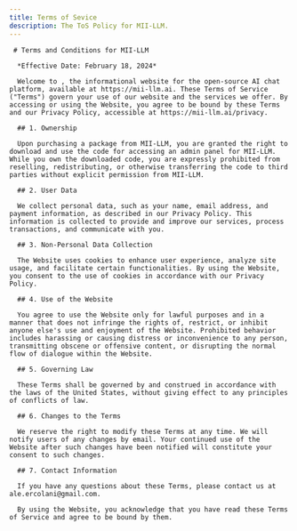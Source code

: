 ```yaml
---
title: Terms of Sevice
description: The ToS Policy for MII-LLM.
---
```


     # Terms and Conditions for MII-LLM

      *Effective Date: February 18, 2024*

      Welcome to , the informational website for the open-source AI chat platform, available at https://mii-llm.ai. These Terms of Service ("Terms") govern your use of our website and the services we offer. By accessing or using the Website, you agree to be bound by these Terms and our Privacy Policy, accessible at https://mii-llm.ai/privacy.

      ## 1. Ownership

      Upon purchasing a package from MII-LLM, you are granted the right to download and use the code for accessing an admin panel for MII-LLM. While you own the downloaded code, you are expressly prohibited from reselling, redistributing, or otherwise transferring the code to third parties without explicit permission from MII-LLM.

      ## 2. User Data

      We collect personal data, such as your name, email address, and payment information, as described in our Privacy Policy. This information is collected to provide and improve our services, process transactions, and communicate with you.

      ## 3. Non-Personal Data Collection

      The Website uses cookies to enhance user experience, analyze site usage, and facilitate certain functionalities. By using the Website, you consent to the use of cookies in accordance with our Privacy Policy.

      ## 4. Use of the Website

      You agree to use the Website only for lawful purposes and in a manner that does not infringe the rights of, restrict, or inhibit anyone else's use and enjoyment of the Website. Prohibited behavior includes harassing or causing distress or inconvenience to any person, transmitting obscene or offensive content, or disrupting the normal flow of dialogue within the Website.

      ## 5. Governing Law

      These Terms shall be governed by and construed in accordance with the laws of the United States, without giving effect to any principles of conflicts of law.

      ## 6. Changes to the Terms

      We reserve the right to modify these Terms at any time. We will notify users of any changes by email. Your continued use of the Website after such changes have been notified will constitute your consent to such changes.

      ## 7. Contact Information

      If you have any questions about these Terms, please contact us at ale.ercolani@gmail.com.

      By using the Website, you acknowledge that you have read these Terms of Service and agree to be bound by them.
